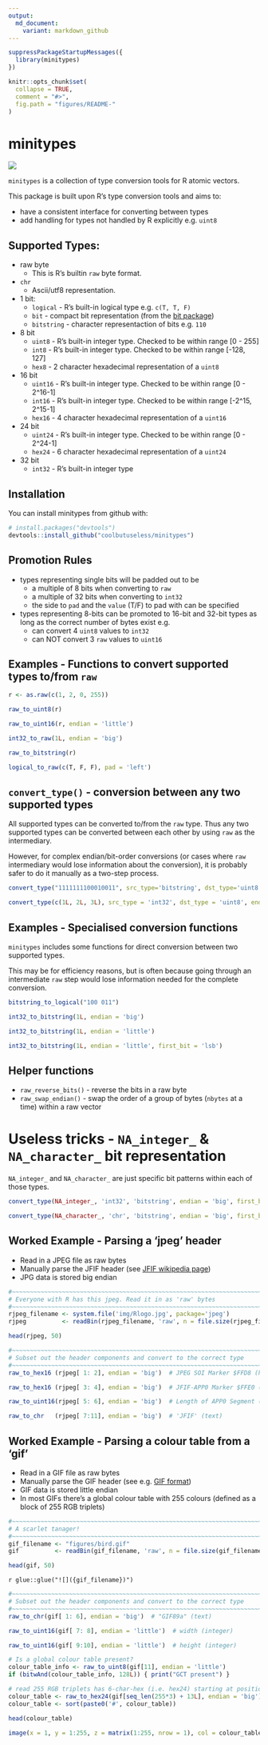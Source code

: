 ---
output:
  md_document:
    variant: markdown_github
---

<!-- README.md is generated from README.Rmd. Please edit that file -->

```{r, echo = FALSE}
suppressPackageStartupMessages({
  library(minitypes)
})

knitr::opts_chunk$set(
  collapse = TRUE,
  comment = "#>",
  fig.path = "figures/README-"
)
```

# minitypes


![](https://img.shields.io/badge/lifecycle-alpha-orange.svg)

`minitypes` is a collection of type conversion tools for R atomic vectors.

This package is built upon R's type conversion tools and aims to:

* have a consistent interface for converting between types
* add handling for types not handled by R explicitly e.g. `uint8`


## Supported Types:

* raw byte
    * This is R's builtin `raw` byte format. 
* `chr` 
    * Ascii/utf8 representation. 
* 1 bit:
    * `logical` - R's built-in logical type e.g. `c(T, T, F)`
    * `bit` - compact bit representation (from the [bit package](https://cran.r-project.org/package=bit))
    * `bitstring` - character representaction of bits e.g. `110`
* 8 bit 
    * `uint8` - R's built-in integer type. Checked to be within range [0 - 255]
    * `int8` - R's built-in integer type. Checked to be within range [-128, 127]
    * `hex8` - 2 character hexadecimal representation of a `uint8`
* 16 bit
    * `uint16` - R's built-in integer type. Checked to be within range [0 - 2^16-1]
    * `int16` - R's built-in integer type. Checked to be within range [-2^15, 2^15-1]
    * `hex16` - 4 character hexadecimal representation of a `uint16`
* 24 bit
    * `uint24` - R's built-in integer type. Checked to be within range [0 - 2^24-1]
    * `hex24` - 6 character hexadecimal representation of a `uint24`
* 32 bit
    * `int32` - R's built-in integer type

## Installation

You can install minitypes from github with:

```{r gh-installation, eval = FALSE}
# install.packages("devtools")
devtools::install_github("coolbutuseless/minitypes")
```


## Promotion Rules

* types representing single bits will be padded out to be 
    * a multiple of 8 bits when converting to `raw` 
    * a multiple of 32 bits when converting to `int32`
    * the side to `pad` and the `value` (T/F) to pad with can be specified
* types representing 8-bits can be promoted to 16-bit and 32-bit types as long as the correct 
  number of bytes exist e.g.
    * can convert 4 `uint8` values to `int32`
    * can NOT convert 3 `raw` values to `uint16`


## Examples - Functions to convert supported types to/from `raw`

```{r}
r <- as.raw(c(1, 2, 0, 255))

raw_to_uint8(r)

raw_to_uint16(r, endian = 'little')

int32_to_raw(1L, endian = 'big')

raw_to_bitstring(r)

logical_to_raw(c(T, F, F), pad = 'left')
```


## `convert_type()` - conversion between any two supported types

All supported types can be converted to/from the `raw` type.  Thus any two 
supported types can be converted between
each other by using `raw` as the intermediary.

However, for complex endian/bit-order conversions (or cases where `raw` intermediary 
would lose information about the conversion), it is probably safer to do it
manually as a two-step process.


```{r example}
convert_type("1111111100010011", src_type='bitstring', dst_type='uint8')

convert_type(c(1L, 2L, 3L), src_type = 'int32', dst_type = 'uint8', endian = 'big')
```



## Examples - Specialised conversion functions

`minitypes` includes some functions for direct conversion between two supported 
types.

This may be for efficiency reasons, but is often because going through an 
intermediate `raw` step would lose information needed for the complete conversion.

```{r}
bitstring_to_logical("100 011")

int32_to_bitstring(1L, endian = 'big')

int32_to_bitstring(1L, endian = 'little')

int32_to_bitstring(1L, endian = 'little', first_bit = 'lsb')
```



## Helper functions

* `raw_reverse_bits()` - reverse the bits in a raw byte
* `raw_swap_endian()` - swap the order of a group of bytes (`nbytes` at a time) within a raw vector



# Useless tricks - `NA_integer_` & `NA_character_` bit representation

`NA_integer_` and `NA_character_` are just specific bit patterns within each of 
those types.

```{r}
convert_type(NA_integer_, 'int32', 'bitstring', endian = 'big', first_bit = 'msb')

convert_type(NA_character_, 'chr', 'bitstring', endian = 'big', first_bit = 'msb')
```



## Worked Example - Parsing a 'jpeg' header

* Read in a JPEG file as raw bytes
* Manually parse the JFIF header (see [JFIF wikipedia page](https://en.wikipedia.org/wiki/JPEG_File_Interchange_Format))
* JPG data is stored big endian

```{r}
#~~~~~~~~~~~~~~~~~~~~~~~~~~~~~~~~~~~~~~~~~~~~~~~~~~~~~~~~~~~~~~~~~~~~~~~~~~~~~~
# Everyone with R has this jpeg. Read it in as 'raw' bytes
#~~~~~~~~~~~~~~~~~~~~~~~~~~~~~~~~~~~~~~~~~~~~~~~~~~~~~~~~~~~~~~~~~~~~~~~~~~~~~~
rjpeg_filename <- system.file('img/Rlogo.jpg', package='jpeg')
rjpeg          <- readBin(rjpeg_filename, 'raw', n = file.size(rjpeg_filename))

head(rjpeg, 50)
```

```{r}
#~~~~~~~~~~~~~~~~~~~~~~~~~~~~~~~~~~~~~~~~~~~~~~~~~~~~~~~~~~~~~~~~~~~~~~~~~~~~~~
# Subset out the header components and convert to the correct type
#~~~~~~~~~~~~~~~~~~~~~~~~~~~~~~~~~~~~~~~~~~~~~~~~~~~~~~~~~~~~~~~~~~~~~~~~~~~~~~
raw_to_hex16 (rjpeg[ 1: 2], endian = 'big')  # JPEG SOI Marker $FFD8 (hexadecimal)

raw_to_hex16 (rjpeg[ 3: 4], endian = 'big')  # JFIF-APP0 Marker $FFE0 (hexadecimal)

raw_to_uint16(rjpeg[ 5: 6], endian = 'big')  # Length of APP0 Segment (integer)

raw_to_chr   (rjpeg[ 7:11], endian = 'big')  # 'JFIF' (text)
```





## Worked Example - Parsing a colour table from a 'gif'

* Read in a GIF file as raw bytes
* Manually parse the GIF header (see e.g. [GIF format](http://www.onicos.com/staff/iz/formats/gif.html))
* GIF data is stored little endian
* In most GIFs there's a global colour table with 255 colours (defined as a block of 255 RGB triplets)

```{r}
#~~~~~~~~~~~~~~~~~~~~~~~~~~~~~~~~~~~~~~~~~~~~~~~~~~~~~~~~~~~~~~~~~~~~~~~~~~~~~~
# A scarlet tanager!
#~~~~~~~~~~~~~~~~~~~~~~~~~~~~~~~~~~~~~~~~~~~~~~~~~~~~~~~~~~~~~~~~~~~~~~~~~~~~~~
gif_filename <- "figures/bird.gif"
gif          <- readBin(gif_filename, 'raw', n = file.size(gif_filename))

head(gif, 50)
```

`r glue::glue("![]({gif_filename})")`


```{r gif-colour-table}
#~~~~~~~~~~~~~~~~~~~~~~~~~~~~~~~~~~~~~~~~~~~~~~~~~~~~~~~~~~~~~~~~~~~~~~~~~~~~~~
# Subset out the header components and convert to the correct type
#~~~~~~~~~~~~~~~~~~~~~~~~~~~~~~~~~~~~~~~~~~~~~~~~~~~~~~~~~~~~~~~~~~~~~~~~~~~~~~
raw_to_chr(gif[ 1: 6], endian = 'big')  # "GIF89a" (text)

raw_to_uint16(gif[ 7: 8], endian = 'little')  # width (integer)

raw_to_uint16(gif[ 9:10], endian = 'little')  # height (integer)

# Is a global colour table present?
colour_table_info <- raw_to_uint8(gif[11], endian = 'little')  
if (bitwAnd(colour_table_info, 128L)) { print("GCT present") }

# read 255 RGB triplets has 6-char-hex (i.e. hex24) starting at position 14
colour_table <- raw_to_hex24(gif[seq_len(255*3) + 13L], endian = 'big')
colour_table <- sort(paste0('#', colour_table))

head(colour_table)

image(x = 1, y = 1:255, z = matrix(1:255, nrow = 1), col = colour_table, axes = FALSE, ann = FALSE)
```





